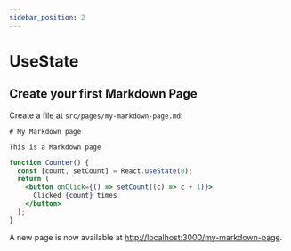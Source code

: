 ```yaml
---
sidebar_position: 2
---
```


# UseState

## Create your first Markdown Page

Create a file at `src/pages/my-markdown-page.md`:

```mdx title="src/pages/my-markdown-page.md"
# My Markdown page

This is a Markdown page
```

```jsx live
function Counter() {
  const [count, setCount] = React.useState(0);
  return (
    <button onClick={() => setCount((c) => c + 1)}>
      Clicked {count} times
    </button>
  );
}
```

A new page is now available at [http://localhost:3000/my-markdown-page](http://localhost:3000/my-markdown-page).
